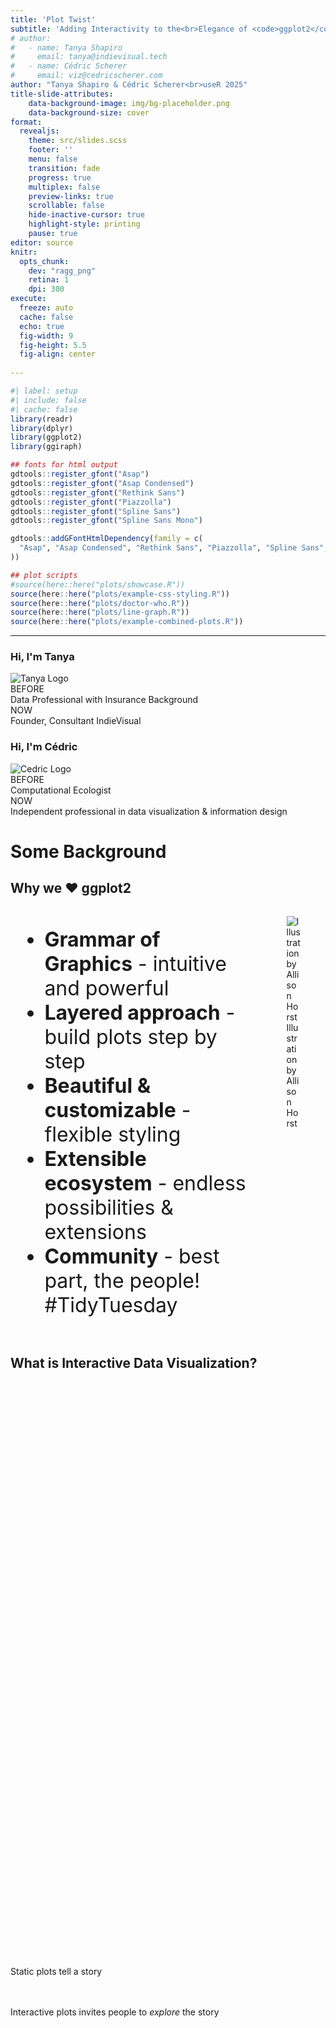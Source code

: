 ```yaml
---
title: 'Plot Twist'
subtitle: 'Adding Interactivity to the<br>Elegance of <code>ggplot2</code> with <code>ggiraph</code>'
# author:
#   - name: Tanya Shapiro
#     email: tanya@indievisual.tech
#   - name: Cédric Scherer
#     email: viz@cedricscherer.com
author: "Tanya Shapiro & Cédric Scherer<br>useR 2025"
title-slide-attributes:
    data-background-image: img/bg-placeholder.png
    data-background-size: cover
format:
  revealjs:
    theme: src/slides.scss
    footer: ''
    menu: false
    transition: fade
    progress: true
    multiplex: false
    preview-links: true
    scrollable: false
    hide-inactive-cursor: true
    highlight-style: printing
    pause: true
editor: source
knitr:
  opts_chunk:
    dev: "ragg_png"
    retina: 1
    dpi: 300
execute:
  freeze: auto
  cache: false
  echo: true
  fig-width: 9
  fig-height: 5.5
  fig-align: center
  
---
```


```r
#| label: setup
#| include: false
#| cache: false
library(readr)
library(dplyr)
library(ggplot2)
library(ggiraph)

## fonts for html output
gdtools::register_gfont("Asap")
gdtools::register_gfont("Asap Condensed")
gdtools::register_gfont("Rethink Sans")
gdtools::register_gfont("Piazzolla")
gdtools::register_gfont("Spline Sans")
gdtools::register_gfont("Spline Sans Mono")

gdtools::addGFontHtmlDependency(family = c(
  "Asap", "Asap Condensed", "Rethink Sans", "Piazzolla", "Spline Sans", "Spline Sans Mono"
))

## plot scripts
#source(here::here("plots/showcase.R"))
source(here::here("plots/example-css-styling.R"))
source(here::here("plots/doctor-who.R"))
source(here::here("plots/line-graph.R"))
source(here::here("plots/example-combined-plots.R"))


```

------------------------------------------------------------------------

```{=html}

<div class="team-intro">
  
  <div class="team-member">
    <h3 class="member-name">
      <span class="gradient-1">Hi, I'm Tanya</span>
    </h3>

    <img src="img/tanya-circular-logo.png" class="member-photo" alt="Tanya Logo">

    <div class="social-icons">
      <a href="mailto:tanya@indievisual.tech" class="social-icon purple">
        <i class="fas fa-envelope"></i>
      </a>
      <a href="www.indievisual.tech" class="social-icon purple">
        <i class="fas fa-globe"></i>
      </a>
      <a href="https://www.linkedin.com/in/shapirotanya/" class="social-icon purple">
        <i class="fab fa-linkedin"></i>
      </a>
      <a href="https://github.com/tashapiro" class="social-icon purple">
        <i class="fab fa-github"></i>
      </a>
    </div>

    <div class="member-info about">
      <span class="info-period entry">BEFORE</span><br>
        Data Professional with Insurance Background
    </div>

    <div class="member-info about">
      <span class="info-period entry">NOW</span><br>
      Founder, Consultant IndieVisual
    </div>
  </div>

  <div class="team-member">
    <h3 class="member-name">
      <span class="gradient-2">Hi, I'm Cédric</span>
    </h3>

    <img src="img/ced-circular-logo-jungle.png" class="member-photo" alt="Cedric Logo">

    <div class="social-icons">
      <a href="mailto:viz@cedricscherer.com" class="social-icon teal">
        <i class="fas fa-envelope"></i>
      </a>
      <a href="https://www.cedricscherer.com/" class="social-icon teal">
        <i class="fas fa-globe"></i>
      </a>
      <a href="https://www.linkedin.com/in/cedscherer" class="social-icon teal">
        <i class="fab fa-linkedin"></i>
      </a>
      <a href="https://github.com/z3tt" class="social-icon teal">
        <i class="fab fa-github"></i>
      </a>
    </div>

    <div class="member-info about">
      <span class="info-period entry">BEFORE</span><br>
      Computational Ecologist
    </div>

    <div class="member-info about">
      <span class="info-period entry">NOW</span><br>
      Independent professional in data visualization & information design

    </div>
  </div>

</div>

</html>
```

# Some Background

## Why we ❤️ ggplot2

::::: columns
::: {.column width="50%" style="font-size:2rem"}
-   **Grammar of Graphics** - intuitive and powerful
-   **Layered approach** - build plots step by step
-   **Beautiful & customizable** - flexible styling
-   **Extensible ecosystem** - endless possibilities & extensions
-   **Community** - best part, the people! #TidyTuesday
:::

::: {.column width="50%"}
![Illustration by Allison Horst](img/allison-horst-community.png)
:::
:::::

## What is Interactive Data Visualization?

::::: {style="display:flex;flex-direction:column;justify-content:center;height:50%;gap:20px;"}
::: fragment
Static plots tell a story
:::

::: fragment
Interactive plots invites people to [explore]{style="font-style:italic"} the story
:::
:::::

## Use Cases for Interactive Viz

```{=html}
    <style>
        .cards-container {
            display: grid;
            grid-template-columns: repeat(2, 1fr);
            gap: 2rem;
            margin-top:2rem;
        }

        .card {
            background: white;
            border-radius: 12px;
            padding: 1.5rem;
            font-size: 1.5rem;
            box-shadow: 0 4px 12px rgba(0, 0, 0, 0.1);
        }

        .card-header {
            display: flex;
            align-items: center;
        }

        .card-icon {
            font-size: 2rem;
            color: #9b59b6;
            margin-right: 1rem;
        }

        .card-title {
            font-size: 1.5rem;
            font-weight: 700;
            color: #2c3e50;
            margin: 0;
        }

        .card-features {
            list-style: disc;           
            padding-left: 1.5rem;
        }

        .card-features li {
            color: #5a6c7d;
        }
    </style>
    <link rel="stylesheet" href="https://cdnjs.cloudflare.com/ajax/libs/font-awesome/6.4.0/css/all.min.css">

    <div class="cards-container">
        <div class="card">
            <div class="card-header">
                <i class="fas fa-search-plus card-icon"></i>
                <h3 class="card-title">Exploration</h3>
            </div>
            <ul class="card-features">
                <li>Hover for details</li>
                <li>Click to filter</li>
                <li>Zoom and pan</li>
            </ul>
        </div>

        <div class="card">
            <div class="card-header">
                <i class="fas fa-tachometer-alt card-icon"></i>
                <h3 class="card-title">Dashboards</h3>
            </div>
            <ul class="card-features">
                <li>Real-time updates</li>
                <li>User-driven analysis</li>
                <li>Multiple linked views</li>
            </ul>
        </div>

        <div class="card">
            <div class="card-header">
                <i class="fas fa-book-open card-icon"></i>
                <h3 class="card-title">Storytelling</h3>
            </div>
            <ul class="card-features">
                <li>Guided narratives</li>
                <li>Progressive disclosure</li>
                <li>Engagement boost</li>
            </ul>
        </div>

        <div class="card">
            <div class="card-header">
                <i class="fas fa-person-chalkboard card-icon"></i>
                <h3 class="card-title">Presentations</h3>
            </div>
            <ul class="card-features">
                <li>Live demonstrations</li>
                <li>Audience participation</li>
                <li>Memorable experiences</li>
            </ul>
        </div>
    </div>
```

## Where to start if you're an R user?

::::: {.columns style="display:flex;"}
::: {.column width="50%" style="padding-right:15px"}
-   Starting something new can feel overwhelming
-   Interactive data viz requires extensive knowledge in Javascript & D3
-   What if we could build from a familiar starting point?
:::

::: {.column width="50%"}
![](img/colbert-overwhelmed.gif){style="height:600px;"}
:::
:::::

## The ggiraph Philosophy

::::: columns
::: {.column width="60%" style="margin-top:8%"}
<p style="font-style:italic;font-weight:bold;">

"If you know ggplot2...you already know ggiraph"

</p>

<p style="color:grey;font-size:1.5rem;">

-Plausible quote from Hadley Wickham

</p>
:::

::: {.column width="40%"}
<figure style="display:flex;flex-direction:column;justify-content:center;align-items:center;">

<img src="img/hadley-bust.png" alt="Hadley Wickham" style="width:90%"/>

<figcaption>Hadley Wickham, Father of ggplot2</figcaption>

</figure>
:::
:::::

## `ggiraph` interactive geoms

**Total of 50 interactive geoms!** Consistent naming convention to match ggplot2 geoms

| ggplot2      |     | ggiraph                  |
|--------------|-----|--------------------------|
| `geom_point` | ➡️  | `geom_point_interactive` |
| `geom_text`  | ➡️  | `geom_text_interactive`  |
| `geom_line`  | ➡️  | `geom_line_interactive`  |
| `geom_tile`  | ➡️  | `geom_tile_interactive`  |

## Why ggiraph?

✅ **Familiar syntax** - Just add `_interactive` to your geoms

✅ **No JavaScript required** - Stay in your R comfort zone

✅ **R universe**- Works with Quarto, Shiny, R Markdown,

✅ **HTML widgets** - Easy to embed and share

✅ **Use with other extensions** - Doesn't interefere with non-interactive geoms

# Examples: Tooltips

------------------------------------------------------------------------

```r
#| label: heatmap-simpsons-simple
#| echo: false
#| fig-align: center

girafe(
  ggobj = p_simpsons,
  width_svg = 10.8, height_svg = 9,
  options = list(
    opts_tooltip(
      opacity = 1, use_fill = TRUE,
      css = "color: black; padding: 15px;"
    ),
    opts_sizing(width = .8),
    opts_hover(css = "stroke-width: 2;"),
    opts_hover_inv(css = "opacity: 0.3;")
  )
)
```

## Code - Basic Tooltip

```r
#| echo: true
#| eval: false
#| code-line-numbers: "3-6|16-18"

p_simpsons <-
  p_simpsons_base +
  geom_tile_interactive(
    aes(tooltip = title, data_id = id), 
    color = "white", stroke = .2
    ) +
  geomtextpath::geom_texthline(
    yintercept = 9.5, linewidth = 1, label = "Season 10 starts", 
    vjust = 1.4, hjust = .995, family = "Rethink Sans", lineheight = .6
  )

girafe(
  ggobj = p_simpsons,
  width_svg = 10.8, height_svg = 9.5,
  options = list(
    opts_tooltip(
      opacity = 1, use_fill = TRUE,
      css = "color: black; padding: 15px;"
    ),
    opts_sizing(width = .7),
    opts_hover(css = "stroke-width: 2;"),
    opts_hover_inv(css = "opacity: 0.3;")
  )
)

```

------------------------------------------------------------------------

```r
#| label: heatmap-simpsons-advanced
#| echo: false
#| fig-align: center

girafe(
  ggobj = p_simpsons_advanced,
  width_svg = 10.8, height_svg = 9,
  options = list(
    opts_tooltip(
      opacity = 1, use_fill = TRUE,
      css = "color: black; padding: 15px;"
    ),
    opts_sizing(width = .8),
    opts_hover(css = "stroke-width: 2;"),
    opts_hover_inv(css = "opacity: 0.3;")
  )
)
```

## Code - Advanced Tooltip

```r
#| echo: true
#| eval: false
#| code-line-numbers: "5|6-10|14"

p_simpsons_base <-
  simpsons_imdb |> 
  mutate(
    title_wrapped = stringr::str_replace_all(stringr::str_wrap(title, 22), "\\n", "<br>"),
    text_color = if_else(rating > 6.3 & rating < 8.5, "black", "white"),
    lab = paste0("<span style='font-family:rethink sans;color:", text_color, ";'>", "S", 
                 sprintf("%02d", season), " E", sprintf("%02d", episode), 
                 "<br><b style='font-size:150%;font-weight:600;font-family:piazzolla;'>", 
                 title_wrapped, "</b><br><br>IMDb Rating: ", sprintf("%1.1f", rating))
  )

p_simpsons_advanced <-
  p_simpsons_base +
  geom_tile_interactive(aes(tooltip = lab, data_id = id), color = "white", stroke = .2) +
  geomtextpath::geom_texthline(
    yintercept = 9.5, linewidth = 1, label = "Season 10 starts", 
    vjust = 1.4, hjust = .995, family = "Rethink Sans", lineheight = .6
  )

```

## Showstopper Goes Here 

Embed Ced's bike plot here

# Example: Hovering & Highlighting

##  {background-color="black"}

```r
#| label: doctor-who-basic
#| echo: false
#| fig-align: center


 ggiraph::girafe(
   ggobj = doctor_who_basic_plot,
   width_svg = 6.125, height_svg = 4.5,
   options = list(
      ggiraph::opts_toolbar(saveaspng = F),
      ggiraph::opts_sizing(width = .8),
      ggiraph::opts_tooltip(css = "font-family:Roboto;"),
      ggiraph::opts_hover(css = "stroke:white;cursor:help;")
      )
   )
```

## Code - Basic Highlight

```r
#| echo: true
#| eval: false
#| code-line-numbers: "3-12|151-160"


doctor_who_basic_plot<-ggplot() +
   #interactive points per episode
   ggiraph::geom_jitter_interactive(
     data = df_eps,
     position = position_jitter(seed = 42, height = .2, width =3),
     mapping = aes(
       data_id = story_number,
       x = rating,
       y = reorder(doctor, avg_rating),
       fill = I(color),
       tooltip = tooltip
     ),
     shape = 21,
     color = "black",
     size = 3,
     alpha = 0.8
   ) +
   geomtextpath::geom_textvline(
     mapping = aes(
       xintercept = overall_avg,
       label = paste0("Overall Avg: ", round(overall_avg, 0))
     ),
     size = 3,
     color = pal_line,
     hjust = 0.86,
     vjust = -.2,
     family = "Roboto"
   ) +
   geom_segment(
     data = df_doc_avg,
     mapping = aes(
       x = avg_rating,
       xend = overall_avg,
       y = doctor,
       yend = doctor
     ),
     color = pal_line
   ) +
   geom_point(
     data = df_doc_avg,
     mapping = aes(x = avg_rating, y = doctor, fill = I(color)),
     shape = 21, 
     color = "white",
     size = 10
   ) +
   geom_image(
     data = df_doc_avg,
     mapping = aes(x = avg_rating, y = doctor, image = image),
     size = 0.06,
     asp = 1.61
   ) +
   geom_text(
     data = df_doc_avg,
     mapping = aes(
       x = avg_rating,
       y = doctor,
       label = round(avg_rating, 1)
     ),
     size = 2.5,
     fontface= "bold",
     color = "white",
     vjust = 3.75,
     family = "Roboto"
   ) +
   geom_textbox(
     data = df_doc_avg,
     mapping = aes(x = 59.1, y = doctor, label = label),
     family = "Roboto",
     fill = NA,
     box.size = NA,
     box.padding = unit(rep(0, 4), "pt"),
     color = pal_text,
     hjust = 0
   ) +
   #arrows
   annotate(
     geom = "text",
     label = "Avg Rating\nper Doctor",
     x = 76,
     y = 2.5,
     size = 2.5,
     color = "white",
     family = "Roboto"
   ) +
   geom_curve(
     mapping = aes(
       x = 77,
       xend = 81.4,
       y = 2.7,
       yend = 3
     ),
     color = "white",
     curvature = -0.2,
     linewidth = 0.3,
     arrow = arrow(length = unit(0.08, "in"))
   ) +
   geom_curve(
     mapping = aes(
       x = 77,
       xend = 80.8,
       y = 2.3,
       yend = 2
     ),
     color = "white",
     curvature = 0.2,
     linewidth = 0.3,
     arrow = arrow(length = unit(0.08, "in"))
   ) +
   scale_x_continuous(
     limits = c(59, 95),
     expand = c(0, 0),
     breaks = c(70, 75, 80, 85, 90, 95)
   ) +
   coord_equal(ratio = 50 / 12) +
   labs(
     title = "Doctor Who was The Best?",
     subtitle = "Ratings by Episode and Doctor for the popular TV series, Doctor Who.",
     x = "Rating"
   )+
   theme(
     legend.position = "none",
     plot.background = element_rect(fill = pal_bg, color = pal_bg),
     panel.background = element_blank(),
     panel.grid = element_blank(),
     plot.margin = margin(
       l = 20,
       r = 40,
       b = 10,
       t = 20
     ),
     plot.caption = element_text(size = 7, color = "grey80"),
     plot.title = element_text(
       size = 14,
       face = "bold",
       margin = margin(b = 5)
     ),
     plot.subtitle  = element_text(size = 9, color = "#BABABA"),
     text = element_text(color = pal_text, family = "Roboto"),
     axis.text = element_text(color = pal_text, family = "Roboto Mono"),
     axis.text.y = element_blank(),
     axis.title.y = element_blank(),
     axis.title.x = element_textbox_simple(
       margin = margin(t = 10),
       halign = 0.675,
       hjust = 0.5
     ),
     axis.ticks = element_blank()
   )
 


 ggiraph::girafe(
   ggobj = doctor_who_basic_plot,
   options = list(
      ggiraph::opts_toolbar(saveaspng = F),
      ggiraph::opts_tooltip(css = "font-family:Roboto;"),
      #modify hover css
      ggiraph::opts_hover(css = "fill:white;stroke:grey;cursor:help;")
      )
   )
```

##  {background-color="black"}

```r
#| label: doctor-who-advanced
#| echo: false
#| fig-align: center


 ggiraph::girafe(
   ggobj = doctor_who_advanced_plot,
   width_svg = 6.125, height_svg = 4.5,
   options = list(
     #turnoff download png
    ggiraph::opts_toolbar(saveaspng = F),
    ggiraph::opts_sizing(width = .8),
    #default tooltip font
    ggiraph::opts_tooltip(
      css = "font-family:Roboto;"
    ),
    #remove default opts_hover settings
    ggiraph::opts_hover(
      girafe_css(
        css = ""
      )
    ),
    #inverted hover, color points grey
    ggiraph::opts_hover_inv(
      girafe_css(
        css = "", 
        point = "fill:#515151",
        text = NULL
      )
      )
   )
 )
```

## Code - Advanced Highlight

```r
#| echo: true
#| eval: false
#| code-line-numbers: "13-20"


ggiraph::girafe(
   ggobj = doctor_who_advanced_plot,
   width_svg = 6.125, height_svg = 4.5,
   options = list(
     #turnoff download png
    ggiraph::opts_toolbar(saveaspng = F),
    ggiraph::opts_sizing(width = .8),
    #default tooltip font
    ggiraph::opts_tooltip(
      css = "font-family:Roboto;"
    ),
    #remove default opts_hover settings
    ggiraph::opts_hover(css=""),
    #inverted hover, color points grey
    ggiraph::opts_hover_inv(
      girafe_css(
        css = "", 
        point = "fill:#515151",
        text = NULL
      )
      )
   )
 )

```

# ...a creative use case with ggiraph hover

##  {#slide3-id data-menu-title="advanced-hover-2"}

```r
#| label: emissions-plot
#| echo: false
#| fig-align: center


ggiraph::girafe(
  ggobj = emissions_plot,
  width_svg = 8,
  height_svg = 6,
  options = list(
    ggiraph::opts_toolbar(saveaspng = F),
    ggiraph::opts_sizing(width = .9),
    opts_tooltip(css = "font-family:Roboto"),
    opts_hover(
      css = "stroke-opacity:100%;fill-opacity:100%",
      nearest_distance = NULL)
  )
)
   
```

# Example: Combo Plots

## Combo Plots

```r
#| label: example-combined-plots
#| echo: false
#| fig-align: center
girafe(
  ggobj = combined_owid, width_svg = 12, height_svg = 5.3,
  options = list(
    opts_tooltip(use_fill = TRUE, css = "
font-size: 17px; 
font-weight: 400; 
font-family: Spline Sans; 
color:white; 
padding: 10px; 
border:2px solid white;
border-radius: 5px; 
"), 
    opts_hover(css = "stroke: white; stroke-width: 0.5px; opacity: 1;"),
    opts_hover_inv(css = "opacity: 0.2;"),
    opts_toolbar(position = "bottomright"),
    opts_zoom(min = 1, max = 4)
  )
)
```

## Code - Combo Plot

```r
#| echo: true
#| eval: false
#| code-line-numbers: "1-4|6"


combined_owid <- plot_owid + map_owid +
  plot_layout(ncol = 2, widths = c(.4, .6)) +
  plot_annotation(theme = theme(plot.margin = margin(12, 12, 12, 12)))

girafe(
  ggobj = combined_owid, width_svg = 12, height_svg = 5.3,
  options = list(
    opts_tooltip(use_fill = TRUE, css = "
    font-size: 17px;
    font-weight: 400;
    font-family: Spline Sans;
    color:white;
    padding: 10px;
    border:2px solid white;
    border-radius: 5px;
    "),
    opts_hover(css = "stroke: white; stroke-width: 0.5px; opacity: 1;"),
    opts_hover_inv(css = "opacity: 0.2;"),
    opts_toolbar(position = "bottomright"),
    opts_zoom(min = 1, max = 4)
  )
)

```

# Example: Shiny 

------------------------------------------------------------------------

```{=html}
<iframe
  id="inlineFrameExample"
  title="Inline Frame Example"
  width="1000"
  height="600"
  src="https://tshapiro.shinyapps.io/pelotanya/">
</iframe>
```

## Thank You!

##  {.center data-menu-title="ggplot2 [un]charted"}

![[ggplot2-uncharted.com](https://www.ggplot2-uncharted.com/)](img/ggplot-uncharted.png){width="87%" fig-align="center" fig-alt="Screenshot of our interactive online course \"ggplot2 [un]charted\""}

::: footer
:::
